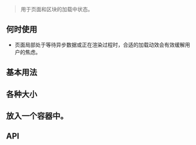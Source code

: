 
<Meta title="基础组件/Spin" component={Spin} />

> 用于页面和区块的加载中状态。

## 何时使用

- 页面局部处于等待异步数据或正在渲染过程时，合适的加载动效会有效缓解用户的焦虑。

## 基本用法

<Preview>
  <Story name="基本用法">
    <div className="doc-wrapper-spin">
      <Spin />
    </div>
  </Story>
</Preview>

## 各种大小

<Preview>
  <Story name="各种大小">
    <div className="doc-wrapper-spin">
      <Spin size={'small'} />
      <Spin />
      <Spin size={'large'} />
    </div>
  </Story>
</Preview>

## 放入一个容器中。

<Preview>
  <Story name="两种大小">
    <div className="doc-wrapper-spin container">
      <Spin />
    </div>
  </Story>
</Preview>

## API

<Story name="API" />

<Props of={Spin} />
